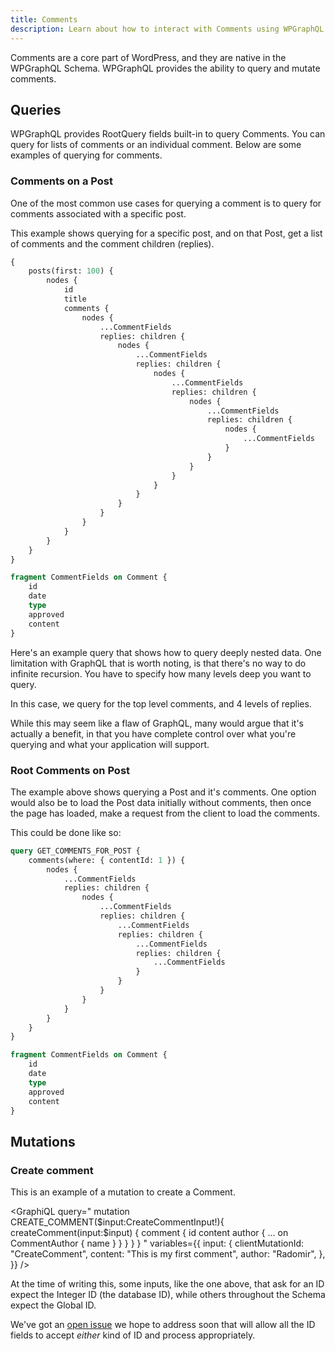 ```yaml
---
title: Comments
description: Learn about how to interact with Comments using WPGraphQL
---
```


Comments are a core part of WordPress, and they are native in the WPGraphQL Schema. WPGraphQL
provides the ability to query and mutate comments.

## Queries

WPGraphQL provides RootQuery fields built-in to query Comments. You can query for lists of comments
or an individual comment. Below are some examples of querying for comments.

### Comments on a Post

One of the most common use cases for querying a comment is to query for comments associated with
a specific post.

This example shows querying for a specific post, and on that Post, get a list of comments and the
comment children (replies).

```graphql
{
	posts(first: 100) {
		nodes {
			id
			title
			comments {
				nodes {
					...CommentFields
					replies: children {
						nodes {
							...CommentFields
							replies: children {
								nodes {
									...CommentFields
									replies: children {
										nodes {
											...CommentFields
											replies: children {
												nodes {
													...CommentFields
												}
											}
										}
									}
								}
							}
						}
					}
				}
			}
		}
	}
}

fragment CommentFields on Comment {
	id
	date
	type
	approved
	content
}
```

<Note title="Query Fragments">
Here's an example query that shows how to query deeply nested data. One limitation with GraphQL
that is worth noting, is that there's no way to do infinite recursion. You have to specify how many
levels deep you want to query.

In this case, we query for the top level comments, and 4 levels of replies.

While this may seem like a flaw of GraphQL, many would argue that it's actually a benefit, in that
you have complete control over what you're querying and what your application will support.

</Note>

### Root Comments on Post

The example above shows querying a Post and it's comments. One option would also be to load the Post
data initially without comments, then once the page has loaded, make a request from the client to
load the comments.

This could be done like so:

```graphql
query GET_COMMENTS_FOR_POST {
	comments(where: { contentId: 1 }) {
		nodes {
			...CommentFields
			replies: children {
				nodes {
					...CommentFields
					replies: children {
						...CommentFields
						replies: children {
							...CommentFields
							replies: children {
								...CommentFields
							}
						}
					}
				}
			}
		}
	}
}

fragment CommentFields on Comment {
	id
	date
	type
	approved
	content
}
```

## Mutations

### Create comment

This is an example of a mutation to create a Comment.

<GraphiQL
	query="
  mutation CREATE_COMMENT($input:CreateCommentInput!){
    createComment(input:$input) {
      comment {
        id
        content
        author {
          ... on CommentAuthor {
            name
          }
        }
      }
    }
  }
  "
	variables={{
		input: {
			clientMutationId: "CreateComment",
			content: "This is my first comment",
			author: "Radomir",
		},
	}}
/>

<Note title="ID Inputs">
At the time of writing this, some inputs, like the one above, that ask for an ID expect the Integer
ID (the database ID), while others throughout the Schema expect the Global ID.

We've got an <a href="https://github.com/wp-graphql/wp-graphql/issues/109">open issue</a> we hope to
address soon that will allow all the ID fields to accept _either_ kind of ID and process
appropriately.

</Note>
